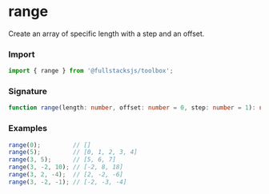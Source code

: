 # range

Create an array of specific length with a step and an offset.

### Import

```typescript copy
import { range } from '@fullstacksjs/toolbox';
```

### Signature

```typescript copy
function range(length: number, offset: number = 0, step: number = 1): number[];
```

### Examples

```typescript copy
range(0);         // []
range(5);         // [0, 1, 2, 3, 4]
range(3, 5);      // [5, 6, 7]
range(3, -2, 10); // [-2, 8, 18]
range(3, 2, -4);  // [2, -2, -6]
range(3, -2, -1); // [-2, -3, -4]
```

